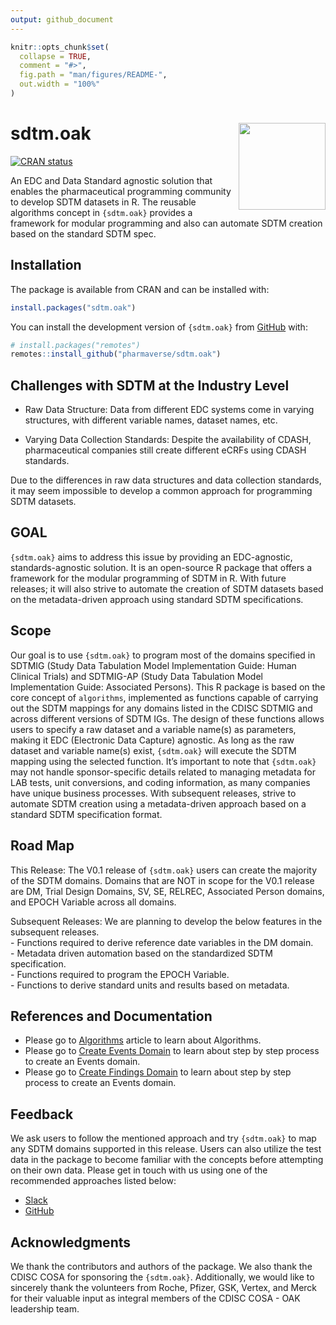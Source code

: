 ```yaml
---
output: github_document
---
```


<!-- README.md is generated from README.Rmd. Please edit that file -->

```r
knitr::opts_chunk$set(
  collapse = TRUE,
  comment = "#>",
  fig.path = "man/figures/README-",
  out.width = "100%"
)
```

# sdtm.oak <a href="https://pharmaverse.github.io/sdtm.oak"><img src="man/figures/logo.svg" align="right" height="139" /></a>

<!-- badges: start -->
[![CRAN status](https://www.r-pkg.org/badges/version/sdtm.oak)](https://CRAN.R-project.org/package=sdtm.oak)
<!-- badges: end -->

An EDC and Data Standard agnostic solution that enables the pharmaceutical
programming community to develop SDTM datasets in R. The reusable algorithms
concept in `{sdtm.oak}` provides a framework for modular programming and also
can automate SDTM creation based on the standard SDTM spec.

## Installation

The package is available from CRAN and can be installed with:

```r
install.packages("sdtm.oak")
```

You can install the development version of `{sdtm.oak}` from [GitHub](https://github.com/pharmaverse/sdtm.oak/) with:

``` r
# install.packages("remotes")
remotes::install_github("pharmaverse/sdtm.oak")
```

## Challenges with SDTM at the Industry Level

* Raw Data Structure: Data from different EDC systems come in varying structures, with different variable names, dataset names, etc.

* Varying Data Collection Standards: Despite the availability of CDASH, pharmaceutical companies still create different eCRFs using CDASH standards.

Due to the differences in raw data structures and data collection standards, it may seem impossible to develop a common approach for programming SDTM datasets.

## GOAL
`{sdtm.oak}` aims to address this issue by providing an EDC-agnostic, standards-agnostic solution. It is an open-source R package that offers a framework for the modular programming of SDTM in R. With future releases; it will also strive to automate the creation of SDTM datasets based on the metadata-driven approach using standard SDTM specifications.

## Scope
Our goal is to use `{sdtm.oak}` to program most of the domains specified in SDTMIG (Study Data Tabulation Model Implementation Guide: Human Clinical Trials) and SDTMIG-AP (Study Data Tabulation Model Implementation Guide: Associated Persons). This R package is based on the core concept of `algorithms`, implemented as functions capable of carrying out the SDTM mappings for any domains listed in the CDISC SDTMIG and across different versions of SDTM IGs. The design of these functions allows users to specify a raw dataset and a variable name(s) as parameters, making it EDC (Electronic Data Capture) agnostic. As long as the raw dataset and variable name(s) exist, `{sdtm.oak}` will execute the SDTM mapping using the selected function. It's important to note that `{sdtm.oak}` may not handle sponsor-specific details related to managing metadata for LAB tests, unit conversions, and coding information, as many companies have unique business processes. With subsequent releases, strive to automate SDTM creation using a metadata-driven approach based on a standard SDTM specification format.

## Road Map

This Release: The V0.1 release of `{sdtm.oak}` users can create the majority of the SDTM domains. Domains that are NOT in scope for the V0.1 release are DM, Trial Design Domains, SV, SE, RELREC, Associated Person domains, and EPOCH Variable across all domains.

Subsequent Releases:
We are planning to develop the below features in the subsequent releases.\
- Functions required to derive reference date variables in the DM domain.\
- Metadata driven automation based on the standardized SDTM specification.\
- Functions required to program the EPOCH Variable.\
- Functions to derive standard units and results based on metadata.

## References and Documentation

* Please go to [Algorithms](https://pharmaverse.github.io/sdtm.oak/articles/algorithms.html) article to learn about Algorithms.
* Please go to [Create Events Domain](https://pharmaverse.github.io/sdtm.oak/articles/events_domain.html) to learn about step by step process to create an Events domain.
* Please go to [Create Findings Domain](https://pharmaverse.github.io/sdtm.oak/articles/findings_domain.html) to learn about step by step process to create an Events domain.

## Feedback

We ask users to follow the mentioned approach and try `{sdtm.oak}` to map any SDTM domains supported in this release. Users can also utilize the test data in the package to become familiar with the concepts before attempting on their own data. Please get in touch with us using one of the recommended approaches listed below:

- [Slack](https://oakgarden.slack.com/)
- [GitHub](https://github.com/pharmaverse/sdtm.oak/issues)

## Acknowledgments

We thank the contributors and authors of the package. We also thank the CDISC COSA for sponsoring the `{sdtm.oak}`. Additionally, we would like to sincerely thank the volunteers from Roche, Pfizer, GSK, Vertex, and Merck for their valuable input as integral members of the CDISC COSA - OAK leadership team.





